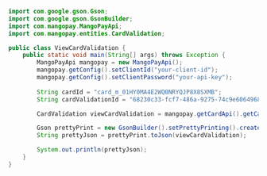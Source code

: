   
```java Java 
import com.google.gson.Gson;
import com.google.gson.GsonBuilder;
import com.mangopay.MangoPayApi;
import com.mangopay.entities.CardValidation;

public class ViewCardValidation {
    public static void main(String[] args) throws Exception {
        MangoPayApi mangopay = new MangoPayApi();
        mangopay.getConfig().setClientId("your-client-id");
        mangopay.getConfig().setClientPassword("your-api-key");
        
        String cardId = "card_m_01HY0MA4E2WQ0NRYQJP8X8SXMB";
        String cardValidationId = "68230c33-fcf7-486a-9275-74c9e6064968";

        CardValidation viewCardValidation = mangopay.getCardApi().getCardValidation(cardId, cardValidationId);

        Gson prettyPrint = new GsonBuilder().setPrettyPrinting().create();
        String prettyJson = prettyPrint.toJson(viewCardValidation);

        System.out.println(prettyJson);
    }
}
```